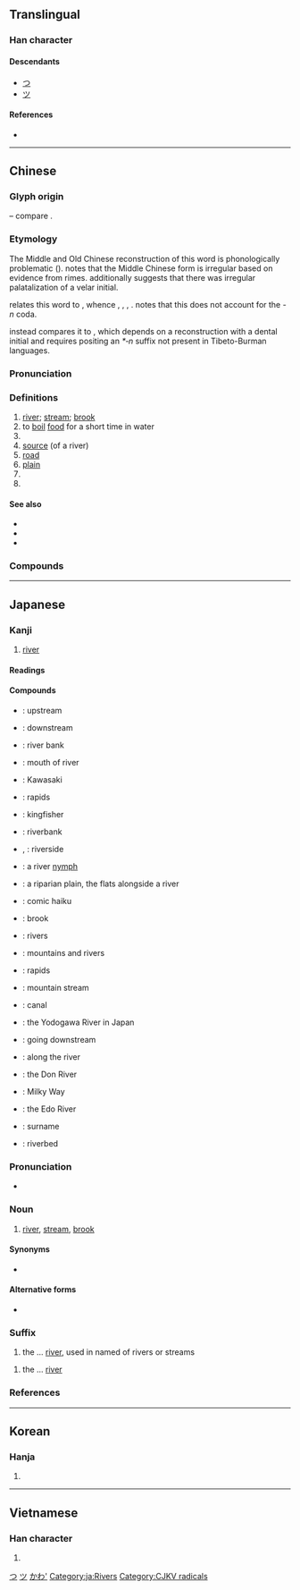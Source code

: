 {{also|州|巛}}
{{character info/new}}
==Translingual==
{{stroke order|type=animate}}

===Han character===
{{Han char|rn=47|rad=巛|as=00|sn=3|var=2|four=22000|canj=LLL}}

====Descendants====
* [[つ]]
* [[ツ]]

====References====
* {{Han ref|kx=0323.230|dkj=08673|dj=0624.070|hdz=10032.020|uh=5DDD|ud=24029|bh=A474|bd=42100}}

[[Category:Han characters from which hiragana were derived|つ]]
[[Category:Han characters from which katakana were derived|ツ]]

----

==Chinese==
{{zh-forms|川}}

===Glyph origin===
{{Han etym}}
{{liushu|p}} – compare {{och-l|水}}.

===Etymology===
The Middle and Old Chinese reconstruction of this word is phonologically problematic ({{zh-ref|STEDT}}). {{zh-ref|Karlgren (1957)}} notes that the Middle Chinese form is irregular based on evidence from ''{{w|Shijing}}'' rimes. {{zh-ref|Baxter (1992)}} additionally suggests that there was irregular palatalization of a velar initial.

{{zh-ref|Schuessler (2007)}} relates this word to {{cog|sit-pro|*kl(j)u(ŋ/k)||river; valley}}, whence {{och-l|江|river}}, {{och-l|谷|valley|id=2}}, {{cog|bo|ཀླུང||river}}, {{cog|my|ချောင်း||stream}}. {{zh-ref|STEDT}} notes that this does not account for the ''-n'' coda.

{{zh-ref|STEDT}} instead compares it to {{cog|sit-pro|*m-t(w)əj-n ~ *m-ti-s||water; fluid; liquid; river; soak; spit}}, which depends on a reconstruction with a dental initial and requires positing an ''*‑n'' suffix not present in Tibeto-Burman languages.

===Pronunciation===
{{zh-pron
|m=chuān
|m-s=cuan1
|c=cyun1
|c-t=cun1
|g=con1
|h=pfs=chhôn;gd=con1
|j=cuan1
|md=chuŏng
|mn=chhoan/xm,qz,tp,kh,tn,tc,hc,lk,sx,km,mg:chhng/zz,yl:chhuiⁿ
|mn_note=chhoan - literary; chhng/chhuiⁿ - vernacular (only used in {{zh-l|*尻川}})
|mn-t=cuang1/cuêng1
|w=1tshoe
|x=qyenn1
|mc=y
|oc=y
|cat=n,v,pn
}}

===Definitions===
{{zh-hanzi}}

# [[river]]; [[stream]]; [[brook]]
# to [[boil]] [[food]] for a short time in water
# {{zh-short|四川|[[Sichuan]] Province, China}}
# [[source]] (of a river)
# [[road]]
# [[plain]]
# {{zh-alt-form|穿}}
# {{surname|lang=zh}}

====See also====
* {{zh-l|河}}
* {{zh-l|江}}
* {{zh-l|溪}}

===Compounds===
{{zh-der|一馬平川|三川|中川|伊川|信濃川|八水三川|冰川|名山大川|四川|大川|大金川|大陸冰川|山川|川劇|川后|川土|川堂|川崎|川崎症|川柳|川椒|川流|川流不息|川渟嶽峙|川澤|川澤納汙|川瀆|川穀|川端康成|川芎|川貝|川費|川資|川軍|川連|川陸|川鹽|巨川|常川|平川|河川|河川襲奪|流血成川|潁川|百川|百川學海|百川歸海|盤川|眠川|眾川赴海|秦川|秦川女|臨川羨魚|芥川賞|荊川集|跋山涉川|跋涉山川|輞川|逝川|金川|銀川|長川|麓川}}

----

==Japanese==

===Kanji===
{{ja-kanji|grade=1|rs=巛00}}

# [[river]]

====Readings====
{{ja-readings
|goon=せん
|kanon=せん
|kun=かわ-<かは-
|nanori=か, こ, さわ
}}

====Compounds====
{{der-top3|Compounds}}
* {{ja-r|川上|かわかみ}}: upstream
* {{ja-r|川下|かわしも}}: downstream
* {{ja-r|川岸|かわぎし}}: river bank
* {{ja-r|川口|かわぐち}}: mouth of river
* {{ja-r|川崎|^かわさき}}: Kawasaki
* {{ja-r|川瀬|かわせ}}: rapids
* {{ja-r|川蝉|かわせみ}}: kingfisher
* {{ja-r|川端|かわばた}}: riverbank
* {{ja-r|川縁|かわぶち}}, {{ja-r|川縁|かわべり}}: riverside
{{der-mid3}}
* {{ja-r|川嫁|かわよめ}}: a river [[nymph]]
* {{ja-r|川原|かわら}}: a riparian plain, the flats alongside a river
* {{ja-r|川柳|せんりゅう}}: comic haiku
* {{ja-r|小川|おがわ}}: brook
* {{ja-r|河川|かせん}}: rivers
* {{ja-r|山川|さんせん}}: mountains and rivers
* {{ja-r|滝川|たきがわ}}: rapids
* {{ja-r|谷川|たにがわ}}: mountain stream
{{der-mid3}}
* {{ja-r|堀川|ほりかわ}}: canal
* {{ja-r|淀川|よどがわ}}: the Yodogawa River in Japan
* {{ja-r|川下り|かわくだり}}: going downstream
* {{ja-r|川沿い|かわぞい}}: along the river
* {{ja-r|ドン川|^ドンがわ}}: the Don River
* {{ja-r|天の川|あまのがわ}}: Milky Way
* {{ja-r|江戸川|^えどがわ}}: the Edo River
* {{ja-r|角川|^かどかわ}}: surname
* {{ja-r|河川敷|かせんしき}}: riverbed
{{der-bottom}}

===Pronunciation===
{{ja-pron|かわ|acc=2|acc_ref=SMK2}}
* {{a|[[w:Kagoshima dialect|Kagoshima]]}} {{IPA|[ko̞ː]|lang=ja}}

===Noun===
{{ja-noun|かわ|hhira=かは}}

# [[river]], [[stream]], [[brook]]

====Synonyms====
* {{ja-r|河川|かせん}}

====Alternative forms====
* {{l|ja|河}}

===Suffix===
{{ja-pos|かわ|hhira=かは|suffix}}

# the ... [[river]], used in named of rivers or streams

{{ja-pos|がわ|hhira=がは|suffix}}

# the ... [[river]]

===References===
<references/>

[[Category:Japanese basic words|かわ']]
[[Category:ja:Rivers]]

----

==Korean==

===Hanja===
{{ko-hanja|hangeul=천|eumhun=내|rv=cheon|mr=ch'ŏn}}

# {{defn|lang=ko|sort=巛00}}

----

==Vietnamese==

===Han character===
{{vi-hantu|[[xuyên]], [[xiên]]|rs=巛00}}

# {{defn|lang=vi|sort=巛00}}

[[Category:CJKV radicals]]